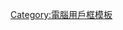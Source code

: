 {{Userbox-level
| level = 3
| id = [[個人電腦|PC]]
| info = [[:Category:精于电脑技术的维基人|此用户]]熟练使用多个平台，会自己组装-{zh-hans:台式机; zh-hant:桌上型電腦; }-，安装OS，手动杀毒，编写一般的-{zh-hans:程序; zh-hant:程式; }-。
| usercategory= {{usercategory|精于电脑技术的维基人|{{BASEPAGENAME}}}}
| nocat = {{{nocat|}}}
}}<noinclude>
[[Category:電腦用戶框模板]]
</noinclude>